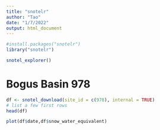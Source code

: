 ```yaml
---
title: "snotelr"
author: "Tao"
date: "1/7/2022"
output: html_document
---
```


```r
#install.packages("snotelr")
library("snotelr")
```

```r
snotel_explorer()
```


# Bogus Basin	978
```r
df <- snotel_download(site_id = c(978), internal = TRUE)
# list a few first rows
head(df)
```

```r
plot(df$date,df$snow_water_equivalent)
```

